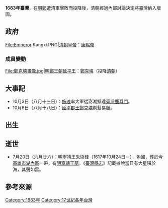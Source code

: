 
{{TaiwanYearTOC|1683}}
{{Year in Taiwan|1683}}
'''1683年臺灣'''，在[[明鄭時期|明鄭]]遭清軍擊敗而投降後，清朝經過內部討論決定將臺灣納入版圖。

==政府==
<gallery>
File:Emperor Kangxi.PNG|[[清朝君主列表|清朝皇帝]]：[[康熙帝|康熙帝]]
</gallery>
===成員變動===
<gallery>
File:鄭克塽畫像.jpg|[[臺灣明鄭時期|明鄭王朝]][[延平王|延平王]]：[[鄭克塽|鄭克塽]]（投降[[清朝|清朝]]）
</gallery>
== 大事記 ==
*10月3日（八月十三日）：[[施琅|施琅]]率大軍從澎湖抵達[[臺灣|臺灣]][[鹿耳門|鹿耳門]]{{r|蔣}}。
*10月8日（八月十八日）：[[延平郡王|延平郡王]][[鄭克塽|鄭克塽]]剃髮易服。

== 出生 ==

== 逝世 ==
*7月20日（六月廿六）：明寧靖王[[朱術桂|朱術桂]]（1617年10月24日－），殉國，葬於今[[高雄市|高雄市]][[湖內區|湖內區]]一帶，有[[明寧靖王墓|明寧靖王墓]]。《[[臺灣縣志|臺灣縣志]]》記載據說當日有大星隕於海，其聲如雷{{r|縣|page=281}}。

== 參考來源 ==
{{reflist|refs=
<ref name="縣">{{cite book|author=[[王禮_(清朝)|王禮]] 主修，[[陳文達|陳文達]]、林中桂、李欽文、張士箱 編纂 ；臺灣史料集成編輯委員會 編輯 |title=《[[臺灣縣志|臺灣縣志]]》 |publisher=行政院文化建設委員會、遠流  |date=2005-06-30 |isbn=986-00-1269-5 |edition= 原版約刊行於康熙五十九年（1720年）}}</ref>
<ref name="蔣">{{cite book|author=蔣維錟 |chapter=【附錄二】〈臺南大天后宮淵源新考〉 |title=《全臺祀典臺南大天后宮簡史：全臺媽祖首廟》|publisher=全臺祀典臺南大天后宮 |isbn= 978-986-88106-0-0 |pages=94－97頁|date=2012年3月}}</ref>
}}
{{各年台灣}}
[[Category:1683年|Category:1683年]]
[[Category:17世紀各年台灣|Category:17世紀各年台灣]]